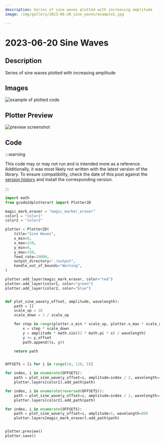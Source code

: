 ```yaml
---
description: Series of sine waves plotted with increasing amplitude
image: /img/gallery/2023-06-20_sine_waves/example1.jpg

---
```


# 2023-06-20 Sine Waves

## Description

Series of sine waves plotted with increasing amplitude

## Images

![example of plotted code](/img/gallery/2023-06-20_sine_waves/example1.jpg)


## Plotter Preview

![preview screenshot](/img/gallery/2023-06-20_sine_waves/preview.png)


## Code

:::warning

This code may or may not run and is intended more as a reference. Additionally, it was most likely not written with the latest version of the library. To ensure compatibility, check the date of this post against the [version history](https://pypi.org/project/gcode2dplotterart/#history) and install the corresponding version.

:::

```python
import math
from gcode2dplotterart import Plotter2D

magic_mark_eraser = "magic_marker_eraser"
color1 = "color1"
color2 = "color2"

plotter = Plotter2D(
    title="Sine Waves",
    x_min=0,
    x_max=220,
    y_min=0,
    y_max=150,
    feed_rate=10000,
    output_directory="./output",
    handle_out_of_bounds="Warning",
)

plotter.add_layer(magic_mark_eraser, color="red")
plotter.add_layer(color1, color="green")
plotter.add_layer(color2, color="blue")


def plot_sine_wave(y_offset, amplitude, wavelength):
    path = []
    scale_up = 10
    scale_down = 1 / scale_up

    for step in range(plotter.x_min * scale_up, plotter.x_max * scale_up):
        x = step * scale_down
        y = amplitude * math.sin((2 * math.pi * x) / wavelength)
        y += y_offset
        path.append((x, y))

    return path


OFFSETS = [i for i in range(10, 110, 5)]

for index, i in enumerate(OFFSETS):
    path = plot_sine_wave(y_offset=i, amplitude=index / 2, wavelength=40)
    plotter.layers[color1].add_path(path)

for index, i in enumerate(reversed(OFFSETS)):
    path = plot_sine_wave(y_offset=i, amplitude=index / 2, wavelength=40)
    plotter.layers[color2].add_path(path)

for index, i in enumerate(OFFSETS):
    path = plot_sine_wave(y_offset=i, amplitude=5, wavelength=80)
    plotter.layers[magic_mark_eraser].add_path(path)


plotter.preview()
plotter.save()
```